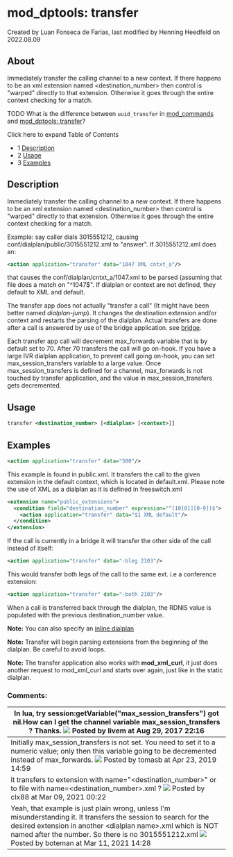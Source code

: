 
# mod_dptools: transfer 

 Created by  Luan Fonseca de Farias, last modified by  Henning Heedfeld on 2022.08.09

## About

Immediately transfer the calling channel to a new context. If there happens to be an xml extension named &lt;destination\_number> then control is "warped" directly to that extension. Otherwise it goes through the entire context checking for a match.

TODO What is the difference between `uuid_transfer` in [mod\_commands](../mod_commands_1966741.mdx#--) and [mod\_dptools: transfer](./6586616.mdx#about)?

Click here to expand Table of Contents

* 1 [Description](#description)
* 2 [Usage](#-freeswitch--mod_dptools-transfer-)
* 3 [Examples](#examples)

## Description

Immediately transfer the calling channel to a new context. If there happens to be an xml extension named &lt;destination\_number> then control is "warped" directly to that extension. Otherwise it goes through the entire context checking for a match.

Example: say caller dials 3015551212, causing conf/dialplan/public/3015551212.xml to "answer". If 3015551212.xml does an:

```xml
<action application="transfer" data="1047 XML cntxt_a"/>
```

that causes the conf/dialplan/cntxt\_a/1047.xml to be parsed (assuming that file does a match on "^1047$". If dialplan or context are not defined, they default to XML and default.

The transfer app does not actually "transfer a call" (It might have been better named _dialplan-jump_). It changes the destination extension and/or context and restarts the parsing of the dialplan. Actual transfers are done after a call is answered by use of the bridge application. see [bridge](./6586484.mdx#45-user).

Each transfer app call will decrement max\_forwards variable that is by default set to 70\. After 70 transfers the call will go on-hook. If you have a large IVR dialplan application, to prevent call going on-hook, you can set max\_session\_transfers variable to a large value. Once max\_session\_transfers is defined for a channel, max\_forwards is not touched by transfer application, and the value in max\_session\_transfers gets decremented.

## Usage

```xml
transfer <destination_number> [<dialplan> [<context>]]
```

## Examples

```xml
<action application="transfer" data="500"/>
```

This example is found in public.xml. It transfers the call to the given extension in the default context, which is located in default.xml. Please note the use of XML as a dialplan as it is defined in freeswitch.xml

```xml
<extension name="public_extensions">
  <condition field="destination_number" expression="^(10[01][0-9])$">
    <action application="transfer" data="$1 XML default"/>
  </condition>
</extension>
```

If the call is currently in a bridge it will transfer the other side of the call instead of itself:

```xml
<action application="transfer" data="-bleg 2103"/>
```

This would transfer both legs of the call to the same ext. i.e a conference extension:

```xml
<action application="transfer" data="-both 2103"/>
```

When a call is transferred back through the dialplan, the RDNIS value is populated with the previous destination\_number value.

**Note:** You can also specify an [inline dialplan](./6586667.mdx#about)

**Note:** Transfer will begin parsing extensions from the beginning of the dialplan. Be careful to avoid loops.

**Note:** The transfer application also works with **mod\_xml\_curl**, it just does another request to mod\_xml\_curl and starts over again, just like in the static dialplan.

  
### Comments:

| In lua, try session:getVariable("max\_session\_transfers") got nil.How can I get the channel variable **max\_session\_transfers** ? Thanks. ![](/images/icons/contenttypes/comment_16.png) Posted by livem at Aug 29, 2017 22:16                                                                                              |
| ---------------------------------------------------------------------------------------------------------------------------------------------------------------------------------------------------------------------------------------------------------------------------------------------------------------------------- |
| Initially max\_session\_transfers is not set. You need to set it to a numeric value; only then this variable going to be decremented instead of max\_forwards. ![](/images/icons/contenttypes/comment_16.png) Posted by tomasb at Apr 23, 2019 14:59                                                                          |
| it transfers to extension with name="&lt;destination\_number>" or to file with name=&lt;destination\_number>.xml ? ![](/images/icons/contenttypes/comment_16.png) Posted by clx88 at Mar 09, 2021 00:22                                                                                                                             |
| Yeah, that example is just plain wrong, unless I'm misunderstanding it. It transfers the session to search for the desired extension in another &lt;dialplan name>.xml which is NOT named after the number. So there is no 3015551212.xml ![](/images/icons/contenttypes/comment_16.png) Posted by boteman at Mar 11, 2021 14:28 |



